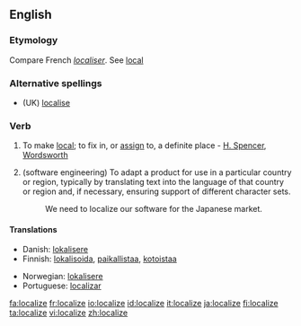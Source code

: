 ==English==

===Etymology===
Compare French ''[[localiser]]''. See [[local]]

===Alternative spellings===
*(UK) [[localise]]

===Verb===
{{en-verb|localiz|ing}}

# {{transitive}} To make [[local]]; to fix in, or [[assign]] to, a definite place - [[H. Spencer]], [[Wordsworth]]
#(software engineering) To adapt a product for use in a particular country or region, typically by translating text into the language of that country or region and, if necessary, ensuring support of different character sets.
#:We need to localize our software for the Japanese market.

====Translations====
{{top}}
*Danish: [[lokalisere]]
*Finnish: [[lokalisoida]], [[paikallistaa]], [[kotoistaa]]
{{mid}}
*Norwegian: [[lokalisere]]
*Portuguese: [[localizar]]
{{bottom}}

[[fa:localize]]
[[fr:localize]]
[[io:localize]]
[[id:localize]]
[[it:localize]]
[[ja:localize]]
[[fi:localize]]
[[ta:localize]]
[[vi:localize]]
[[zh:localize]]